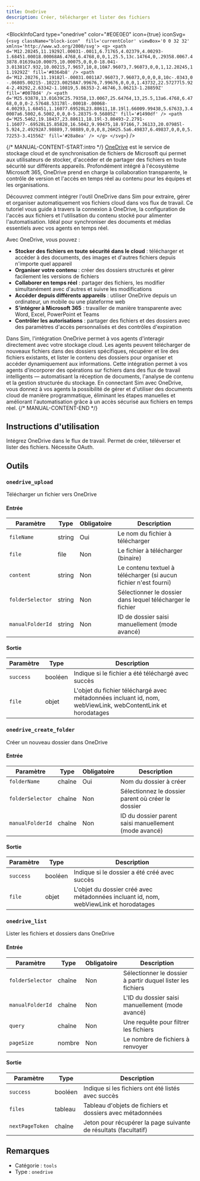 ```yaml
---
title: OneDrive
description: Créer, télécharger et lister des fichiers
---
```



<BlockInfoCard 
  type="onedrive"
  color="#E0E0E0"
  icon={true}
  iconSvg={`<svg className="block-icon"  fill='currentColor' viewBox='0 0 32 32' xmlns='http://www.w3.org/2000/svg'>
      <g>
        <path
          d='M12.20245,11.19292l.00031-.0011,6.71765,4.02379,4.00293-1.68451.00018.00068A6.4768,6.4768,0,0,1,25.5,13c.14764,0,.29358.0067.43878.01639a10.00075,10.00075,0,0,0-18.041-3.01381C7.932,10.00215,7.9657,10,8,10A7.96073,7.96073,0,0,1,12.20245,11.19292Z'
          fill='#0364b8'
        />
        <path
          d='M12.20276,11.19182l-.00031.0011A7.96073,7.96073,0,0,0,8,10c-.0343,0-.06805.00215-.10223.00258A7.99676,7.99676,0,0,0,1.43732,22.57277l5.924-2.49292,2.63342-1.10819,5.86353-2.46746,3.06213-1.28859Z'
          fill='#0078d4'
        />
        <path
          d='M25.93878,13.01639C25.79358,13.0067,25.64764,13,25.5,13a6.4768,6.4768,0,0,0-2.57648.53178l-.00018-.00068-4.00293,1.68451,1.16077.69528L23.88611,18.19l1.66009.99438,5.67633,3.40007a6.5002,6.5002,0,0,0-5.28375-9.56805Z'
          fill='#1490df'
        />
        <path
          d='M25.5462,19.18437,23.88611,18.19l-3.80493-2.2791-1.16077-.69528L15.85828,16.5042,9.99475,18.97166,7.36133,20.07985l-5.924,2.49292A7.98889,7.98889,0,0,0,8,26H25.5a6.49837,6.49837,0,0,0,5.72253-3.41556Z'
          fill='#28a8ea'
        />
      </g>
    </svg>`}
/>

{/* MANUAL-CONTENT-START:intro */}
[OneDrive](https://onedrive.live.com) est le service de stockage cloud et de synchronisation de fichiers de Microsoft qui permet aux utilisateurs de stocker, d'accéder et de partager des fichiers en toute sécurité sur différents appareils. Profondément intégré à l'écosystème Microsoft 365, OneDrive prend en charge la collaboration transparente, le contrôle de version et l'accès en temps réel au contenu pour les équipes et les organisations.

Découvrez comment intégrer l'outil OneDrive dans Sim pour extraire, gérer et organiser automatiquement vos fichiers cloud dans vos flux de travail. Ce tutoriel vous guide à travers la connexion à OneDrive, la configuration de l'accès aux fichiers et l'utilisation du contenu stocké pour alimenter l'automatisation. Idéal pour synchroniser des documents et médias essentiels avec vos agents en temps réel.

Avec OneDrive, vous pouvez :

- **Stocker des fichiers en toute sécurité dans le cloud** : télécharger et accéder à des documents, des images et d'autres fichiers depuis n'importe quel appareil
- **Organiser votre contenu** : créer des dossiers structurés et gérer facilement les versions de fichiers
- **Collaborer en temps réel** : partager des fichiers, les modifier simultanément avec d'autres et suivre les modifications
- **Accéder depuis différents appareils** : utiliser OneDrive depuis un ordinateur, un mobile ou une plateforme web
- **S'intégrer à Microsoft 365** : travailler de manière transparente avec Word, Excel, PowerPoint et Teams
- **Contrôler les autorisations** : partager des fichiers et des dossiers avec des paramètres d'accès personnalisés et des contrôles d'expiration

Dans Sim, l'intégration OneDrive permet à vos agents d'interagir directement avec votre stockage cloud. Les agents peuvent télécharger de nouveaux fichiers dans des dossiers spécifiques, récupérer et lire des fichiers existants, et lister le contenu des dossiers pour organiser et accéder dynamiquement aux informations. Cette intégration permet à vos agents d'incorporer des opérations sur fichiers dans des flux de travail intelligents — automatisant la réception de documents, l'analyse de contenu et la gestion structurée du stockage. En connectant Sim avec OneDrive, vous donnez à vos agents la possibilité de gérer et d'utiliser des documents cloud de manière programmatique, éliminant les étapes manuelles et améliorant l'automatisation grâce à un accès sécurisé aux fichiers en temps réel.
{/* MANUAL-CONTENT-END */}

## Instructions d'utilisation

Intégrez OneDrive dans le flux de travail. Permet de créer, téléverser et lister des fichiers. Nécessite OAuth.

## Outils

### `onedrive_upload`

Télécharger un fichier vers OneDrive

#### Entrée

| Paramètre | Type | Obligatoire | Description |
| --------- | ---- | ---------- | ----------- |
| `fileName` | string | Oui | Le nom du fichier à télécharger |
| `file` | file | Non | Le fichier à télécharger \(binaire\) |
| `content` | string | Non | Le contenu textuel à télécharger \(si aucun fichier n'est fourni\) |
| `folderSelector` | string | Non | Sélectionner le dossier dans lequel télécharger le fichier |
| `manualFolderId` | string | Non | ID de dossier saisi manuellement \(mode avancé\) |

#### Sortie

| Paramètre | Type | Description |
| --------- | ---- | ----------- |
| `success` | booléen | Indique si le fichier a été téléchargé avec succès |
| `file` | objet | L'objet du fichier téléchargé avec métadonnées incluant id, nom, webViewLink, webContentLink et horodatages |

### `onedrive_create_folder`

Créer un nouveau dossier dans OneDrive

#### Entrée

| Paramètre | Type | Obligatoire | Description |
| --------- | ---- | -------- | ----------- |
| `folderName` | chaîne | Oui | Nom du dossier à créer |
| `folderSelector` | chaîne | Non | Sélectionnez le dossier parent où créer le dossier |
| `manualFolderId` | chaîne | Non | ID du dossier parent saisi manuellement \(mode avancé\) |

#### Sortie

| Paramètre | Type | Description |
| --------- | ---- | ----------- |
| `success` | booléen | Indique si le dossier a été créé avec succès |
| `file` | objet | L'objet du dossier créé avec métadonnées incluant id, nom, webViewLink et horodatages |

### `onedrive_list`

Lister les fichiers et dossiers dans OneDrive

#### Entrée

| Paramètre | Type | Obligatoire | Description |
| --------- | ---- | ----------- | ----------- |
| `folderSelector` | chaîne | Non | Sélectionner le dossier à partir duquel lister les fichiers |
| `manualFolderId` | chaîne | Non | L'ID du dossier saisi manuellement \(mode avancé\) |
| `query` | chaîne | Non | Une requête pour filtrer les fichiers |
| `pageSize` | nombre | Non | Le nombre de fichiers à renvoyer |

#### Sortie

| Paramètre | Type | Description |
| --------- | ---- | ----------- |
| `success` | booléen | Indique si les fichiers ont été listés avec succès |
| `files` | tableau | Tableau d'objets de fichiers et dossiers avec métadonnées |
| `nextPageToken` | chaîne | Jeton pour récupérer la page suivante de résultats \(facultatif\) |

## Remarques

- Catégorie : `tools`
- Type : `onedrive`
